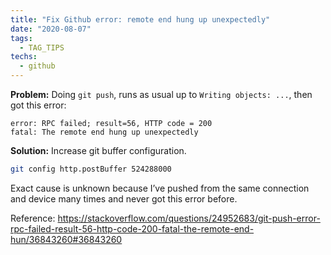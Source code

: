 ```yaml
---
title: "Fix Github error: remote end hung up unexpectedly"
date: "2020-08-07"
tags:
  - TAG_TIPS
techs:
  - github
---
```


**Problem:** Doing `git push`, runs as usual up to `Writing objects: ...`, then got this error:

```
error: RPC failed; result=56, HTTP code = 200
fatal: The remote end hung up unexpectedly
```

**Solution:** Increase git buffer configuration.

```sh
git config http.postBuffer 524288000
```

Exact cause is unknown because I’ve pushed from the same connection and device many times and never got this error before.

Reference: https://stackoverflow.com/questions/24952683/git-push-error-rpc-failed-result-56-http-code-200-fatal-the-remote-end-hun/36843260#36843260
